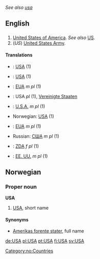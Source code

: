 ''See also [[usa]]''

==English==

==={{Initialism}}===

# [[United States|United States of America]]. ''See also'' [[US]].
# (''US'') [[United States Army]].

====Translations====
{{top}}
*{{zh}}: [[USA]] (1)
*{{fi}}: [[USA]] (1)
*{{fr}}: [[EUA]] ''m pl'' (1)
*{{de}}: USA ''pl'' (1), [[Vereinigte Staaten]]
*{{it}}: [[U.S.A.]] ''m pl'' (1)
{{mid}}
*Norwegian: [[#Norwegian|USA]] (1)
*{{pt}}: [[EUA]] ''m pl'' (1)
*Russian: [[США]] ''m pl'' (1)
*{{sl}}: [[ZDA]] ''f pl'' (1)
*{{es}}: [[EE. UU.]] ''m pl'' (1)
{{bottom}}

==Norwegian==
===Proper noun===
[[Category:no:Countries]]
'''USA'''
#[[#English|USA]], short name
====Synonyms====
*[[Amerikas forente stater]], full name

[[de:USA]]
[[pl:USA]]
[[pt:USA]]
[[fi:USA]]
[[sv:USA]]